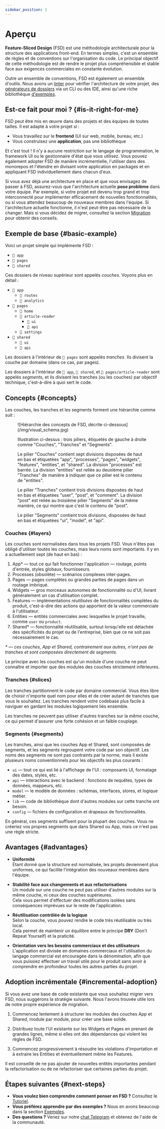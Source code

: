 ```yaml
---
sidebar_position: 1
---
```


# Aperçu

**Feature-Sliced Design** (FSD) est une méthodologie architecturale pour la structure des applications front-end. En termes simples, c'est un ensemble de règles et de conventions sur l'organisation du code. Le principal objectif de cette méthodologie est de rendre le projet plus compréhensible et stable face aux exigences commerciales en constante évolution.

Outre un ensemble de conventions, FSD est également un ensemble d'outils. Nous avons un [linter][ext-steiger] pour vérifier l'architecture de votre projet, des [générateurs de dossiers][ext-tools] via un CLI ou des IDE, ainsi qu'une riche bibliothèque [d'exemples][examples].

## Est-ce fait pour moi ? {#is-it-right-for-me}

FSD peut être mis en œuvre dans des projets et des équipes de toutes tailles. Il est adapté à votre projet si :

- Vous travaillez sur le **frontend** (UI sur web, mobile, bureau, etc.)
- Vous construisez une **application**, pas une bibliothèque

Et c'est tout ! Il n'y a aucune restriction sur le langage de programmation, le framework UI ou le gestionnaire d'état que vous utilisez. Vous pouvez également adopter FSD de manière incrémentielle, l'utiliser dans des monorepos et l'étendre en divisant votre application en packages et en appliquant FSD individuellement dans chacun d'eux.

Si vous avez déjà une architecture en place et que vous envisagez de passer à FSD, assurez-vous que l'architecture actuelle **pose problème** dans votre équipe. Par exemple, si votre projet est devenu trop grand et trop interconnecté pour implémenter efficacement de nouvelles fonctionnalités, ou si vous attendez beaucoup de nouveaux membres dans l'équipe. Si l'architecture actuelle fonctionne, il n'est peut-être pas nécessaire de la changer. Mais si vous décidez de migrer, consultez la section [Migration][migration] pour obtenir des conseils.

## Exemple de base {#basic-example}

Voici un projet simple qui implémente FSD :

- `📁 app`
- `📁 pages`
- `📁 shared`

Ces dossiers de niveau supérieur sont appelés _couches_. Voyons plus en détail :

- `📂 app`
   - `📁 routes`
   - `📁 analytics`
- `📂 pages`
   - `📁 home`
   - `📂 article-reader`
      - `📁 ui`
      - `📁 api`
   - `📁 settings`
- `📂 shared`
   - `📁 ui`
   - `📁 api`

Les dossiers à l'intérieur de `📂 pages` sont appelés _tranches_. Ils divisent la couche par domaine (dans ce cas, par pages). 

Les dossiers à l'intérieur de `📂 app`, `📂 shared`, et `📂 pages/article-reader` sont appelés _segments_, et ils divisent les tranches (ou les couches) par objectif technique, c'est-à-dire à quoi sert le code.

## Concepts {#concepts}

Les couches, les tranches et les segments forment une hiérarchie comme suit :

<figure>
   ![Hiérarchie des concepts de FSD, décrite ci-dessous](/img/visual_schema.jpg)

   <figcaption style={{ fontStyle: "italic", fontSize: "0.9em" }}>
      <p>Illustration ci-dessus : trois piliers, étiquetés de gauche à droite comme "Couches", "Tranches" et "Segments".</p>
      <p>Le pilier "Couches" contient sept divisions disposées de haut en bas et étiquetées "app", "processes", "pages", "widgets", "features", "entities", et "shared". La division "processes" est barrée. La division "entities" est reliée au deuxième pilier "Tranches" de manière à indiquer que ce pilier est le contenu de "entities".</p>
      <p>Le pilier "Tranches" contient trois divisions disposées de haut en bas et étiquetées "user", "post", et "comment". La division "post" est reliée au troisième pilier "Segments" de la même manière, ce qui montre que c'est le contenu de "post".</p>
      <p>Le pilier "Segments" contient trois divisions, disposées de haut en bas et étiquetées "ui", "model", et "api".</p>
   </figcaption>
</figure>

### Couches {#layers}

Les couches sont normalisées dans tous les projets FSD. Vous n'êtes pas obligé d'utiliser toutes les couches, mais leurs noms sont importants. Il y en a actuellement sept (de haut en bas) :

1. App\* — tout ce qui fait fonctionner l'application — routage, points d'entrée, styles globaux, fournisseurs.
2. Processes (obsolète) — scénarios complexes inter-pages.
3. Pages — pages complètes ou grandes parties de pages dans un routage imbriqué.
4. Widgets — gros morceaux autonomes de fonctionnalité ou d'UI, livrant généralement un cas d'utilisation complet.
5. Features — implémentations _réutilisées_ de fonctionnalités complètes du produit, c'est-à-dire des actions qui apportent de la valeur commerciale à l'utilisateur.
6. Entities — entités commerciales avec lesquelles le projet travaille, comme `user` ou `product`.
7. Shared\* — fonctionnalité réutilisable, surtout lorsqu'elle est détachée des spécificités du projet ou de l'entreprise, bien que ce ne soit pas nécessairement le cas.

_\* — ces couches, App et Shared, contrairement aux autres, n'ont pas de tranches et sont composées directement de segments._

Le principe avec les couches est qu'un module d'une couche ne peut connaître et importer que des modules des couches strictement inférieures.

### Tranches {#slices}

Les tranches partitionnent le code par domaine commercial. Vous êtes libre de choisir n'importe quel nom pour elles et de créer autant de tranches que vous le souhaitez. Les tranches rendent votre codebase plus facile à naviguer en gardant les modules logiquement liés ensemble.

Les tranches ne peuvent pas utiliser d'autres tranches sur la même couche, ce qui permet d'assurer une forte cohésion et un faible couplage.

### Segments {#segments}

Les tranches, ainsi que les couches App et Shared, sont composées de segments, et les segments regroupent votre code par son objectif. Les noms des segments ne sont pas contraints par la norme, mais il existe plusieurs noms conventionnels pour les objectifs les plus courants :

- `ui` — tout ce qui est lié à l'affichage de l'UI : composants UI, formatage des dates, styles, etc.
- `api` — interactions avec le backend : fonctions de requêtes, types de données, mappeurs, etc.
- `model` — le modèle de données : schémas, interfaces, stores, et logique métier.
- `lib` — code de bibliothèque dont d'autres modules sur cette tranche ont besoin.
- `config` — fichiers de configuration et drapeaux de fonctionnalités.

En général, ces segments suffisent pour la plupart des couches. Vous ne créeriez vos propres segments que dans Shared ou App, mais ce n'est pas une règle stricte.

## Avantages {#advantages}

- **Uniformité**  
  Étant donné que la structure est normalisée, les projets deviennent plus uniformes, ce qui facilite l'intégration des nouveaux membres dans l'équipe.

- **Stabilité face aux changements et aux refactorisations**  
  Un module sur une couche ne peut pas utiliser d'autres modules sur la même couche, ni ceux des couches supérieures.  
  Cela vous permet d'effectuer des modifications isolées sans conséquences imprévues sur le reste de l'application.

- **Réutilisation contrôlée de la logique**  
  Selon la couche, vous pouvez rendre le code très réutilisable ou très local.  
  Cela permet de maintenir un équilibre entre le principe **DRY** (Don't Repeat Yourself) et la praticité.

- **Orientation vers les besoins commerciaux et des utilisateurs**  
  L'application est divisée en domaines commerciaux et l'utilisation du langage commercial est encouragée dans la dénomination, afin que vous puissiez effectuer un travail utile pour le produit sans avoir à comprendre en profondeur toutes les autres parties du projet.

## Adoption incrémentale {#incremental-adoption}

Si vous avez une base de code existante que vous souhaitez migrer vers FSD, nous suggérons la stratégie suivante. Nous l'avons trouvée utile lors de notre propre expérience de migration.

1. Commencez lentement à structurer les modules des couches App et Shared, module par module, pour créer une base solide.

2. Distribuez toute l'UI existante sur les Widgets et Pages en prenant de grandes lignes, même si elles ont des dépendances qui violent les règles de FSD.

3. Commencez progressivement à résoudre les violations d'importation et à extraire les Entities et éventuellement même les Features.

Il est conseillé de ne pas ajouter de nouvelles entités importantes pendant la refactorisation ou de ne refactoriser que certaines parties du projet.

## Étapes suivantes {#next-steps}

- **Vous voulez bien comprendre comment penser en FSD ?** Consultez le [Tutoriel][tutorial].
- **Vous préférez apprendre par des exemples ?** Nous en avons beaucoup dans la section [Exemples][examples].
- **Des questions ?** Venez sur notre [chat Telegram][ext-telegram] et obtenez de l'aide de la communauté.

[tutorial]: /docs/get-started/tutorial
[examples]: /examples
[migration]: /docs/guides/migration/from-custom
[ext-steiger]: https://github.com/feature-sliced/steiger
[ext-tools]: https://github.com/feature-sliced/awesome?tab=readme-ov-file#tools
[ext-telegram]: https://t.me/feature_sliced
